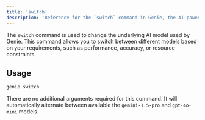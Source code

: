 ```yaml
---
title: 'switch'
description: 'Reference for the `switch` command in Genie, the AI-powered CLI companion.'
---
```


The `switch` command is used to change the underlying AI model used by Genie. This command allows you to switch between different models based on your requirements, such as performance, accuracy, or resource constraints.

## Usage

```bash
genie switch
```

There are no additional arguments required for this command. It will automatically alternate between available the `gemini-1.5-pro` and `gpt-4o-mini` models.